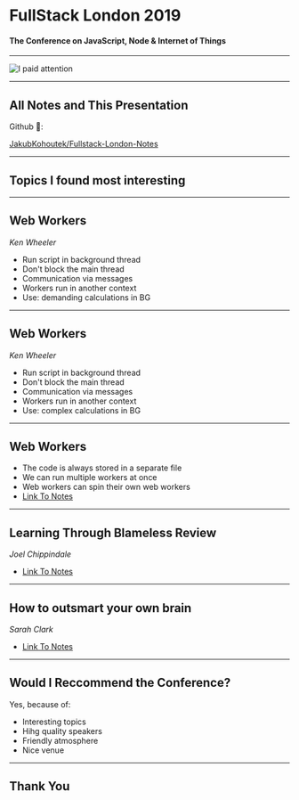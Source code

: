 
# FullStack London 2019

#### The Conference on JavaScript, Node & Internet of Things

---

![I paid attention](./focusing_me.jpg)

---

## All Notes and This Presentation

Github 🔗:

[JakubKohoutek/Fullstack-London-Notes](https://github.com/JakubKohoutek/Fullstack-London-Notes)

---


## Topics I found most interesting

---

## Web Workers
<Cite>Ken Wheeler</Cite>

* Run script in background thread
* Don't block the main thread
* Communication via messages
* Workers run in another context
* Use: demanding calculations in BG

---

## Web Workers
<Cite>Ken Wheeler</Cite>

* Run script in background thread
* Don't block the main thread
* Communication via messages
* Workers run in another context
* Use: complex calculations in BG

---

## Web Workers

* The code is always stored in a separate file
* We can run multiple workers at once
* Web workers can spin their own web workers
* [Link To Notes](https://github.com/JakubKohoutek/Fullstack-London-Notes/blob/master/Day-one/Keynote-by-Ken-Wheeler.md)

---

## Learning Through Blameless Review
<Cite>Joel Chippindale</Cite>  

* [Link To Notes](https://github.com/JakubKohoutek/Fullstack-London-Notes/blob/master/Day-two/Learning-through-blameless-reviews.md)

---

## How to outsmart your own brain
<Cite>Sarah Clark</Cite>  

* [Link To Notes](https://github.com/JakubKohoutek/Fullstack-London-Notes/blob/master/Day-three/How-to-outsmart-your-brain.md)

---

## Would I Reccommend the Conference?

Yes, because of:

* Interesting topics
* Hihg quality speakers
* Friendly atmosphere
* Nice venue

---

## Thank You
